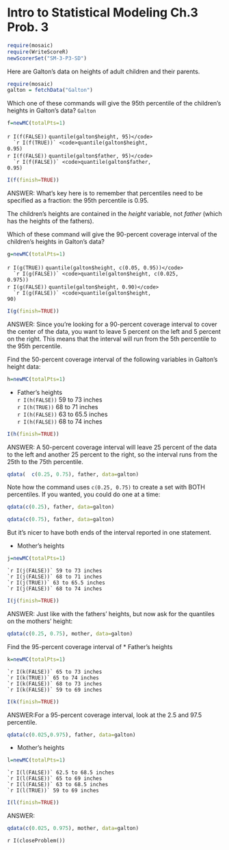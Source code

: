 Intro to Statistical Modeling Ch.3 Prob. 3
========================================================
```r
require(mosaic)
require(WriteScoreR)
newScorerSet("SM-3-P3-SD")
```
Here are Galton's data on heights of adult children and their parents.

```r
require(mosaic)     
galton = fetchData("Galton")  
```

Which one of these commands will give the 95th percentile of the
children's heights in Galton's data? `Galton`

```r
f=newMC(totalPts=1)
```
  `r I(f(FALSE))` <code>quantile(galton$height, 95)</code>     
  `r I(f(TRUE))` <code>quantile(galton$height, 0.95)</code>     
  `r I(f(FALSE))` <code>quantile(galton$father, 95)</code>     
  `r I(f(FALSE))` <code>quantile(galton$father, 0.95)</code>    
```r
I(f(finish=TRUE))
```

<aside>
ANSWER:
What's key here is to remember that percentiles need to be specified
as a fraction: the 95th percentile is 0.95.


The children's heights are contained in the *height* variable, not
*father* (which has the heights of the fathers).
</aside>

<bigskip>

Which of these command will give the 90-percent coverage interval of the children's heights in Galton's data?
```r
g=newMC(totalPts=1)
```
  `r I(g(TRUE))` <code>quantile(galton$height, c(0.05, 0.95))</code>     
  `r I(g(FALSE))` <code>quantile(galton$height, c(0.025, 0.975))</code>     
  `r I(g(FALSE))` <code>quantile(galton$height, 0.90)</code>     
  `r I(g(FALSE))` <code>quantile(galton$height, 90)</code>     
```r
I(g(finish=TRUE))
```

<aside>
ANSWER:
Since you're looking for a 90-percent coverage interval to cover the
center of the data, you want to
leave 5 percent on the left and 5 percent on the right.  This means
that the interval will run from the 5th percentile to the 95th percentile.
</aside>


 
Find the 50-percent coverage interval of the following variables in Galton's height data:
```r
h=newMC(totalPts=1)
```
* Father's heights     
    `r I(h(FALSE))` 59 to 73 inches     
    `r I(h(TRUE))` 68 to 71 inches     
    `r I(h(FALSE))` 63 to 65.5 inches     
    `r I(h(FALSE))` 68 to 74 inches    
```r
I(h(finish=TRUE))
```
<aside>
ANSWER: A 50-percent coverage interval will leave 25 percent of the data to the left and another 25 percent to the right, so the interval runs from the 25th to the 75th percentile.      
```r
qdata(  c(0.25, 0.75), father, data=galton)     
```

Note how the command uses <code>c(0.25, 0.75)</code> to create a set with
BOTH percentiles.  If you wanted, you could do one at a time:     
```r
qdata(c(0.25), father, data=galton)
```

```r
qdata(c(0.75), father, data=galton)
```

But it's nicer to have both ends of the interval reported in one statement.
</aside>

* Mother's heights
```r
j=newMC(totalPts=1)
```
    `r I(j(FALSE))` 59 to 73 inches     
    `r I(j(FALSE))` 68 to 71 inches     
    `r I(j(TRUE))` 63 to 65.5 inches     
    `r I(j(FALSE))` 68 to 74 inches     
```r
I(j(finish=TRUE))
```

<aside>
ANSWER:
Just like with the fathers' heights, but now ask for the quantiles on
the mothers' height:     
```r
qdata(c(0.25, 0.75), mother, data=galton)
```
</aside>




Find the 95-percent coverage interval of
* Father's heights
```r
k=newMC(totalPts=1)
```
    `r I(k(FALSE))` 65 to 73 inches     
    `r I(k(TRUE))` 65 to 74 inches     
    `r I(k(FALSE))` 68 to 73 inches    
    `r I(k(FALSE))` 59 to 69 inches     
```r
I(k(finish=TRUE))
```

<aside>
ANSWER:For a 95-percent coverage interval, look at the 2.5 and 97.5
percentile. 
```r
qdata(c(0.025,0.975), father, data=galton)
```
</aside>

* Mother's heights
```r
l=newMC(totalPts=1)
```
    `r I(l(FALSE))` 62.5 to 68.5 inches         
    `r I(l(FALSE))` 65 to 69 inches      
    `r I(l(FALSE))` 63 to 68.5 inches     
    `r I(l(TRUE))` 59 to 69 inches     
```r
I(l(finish=TRUE))
```

<aside>
ANSWER:
```r
qdata(c(0.025, 0.975), mother, data=galton)
```
</aside>

`r I(closeProblem())`

